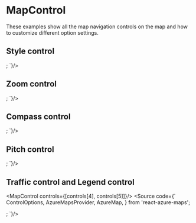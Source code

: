 

<Meta title="Basic Usage/Map Control" />

# MapControl
These examples show all the map navigation controls on the map and how to customize different option settings.

## Style control


<MapControl controls={[controls[0]]}/>
<Source code={`
  ControlOptions,
  AzureMapsProvider,
  AzureMap,
} from 'react-azure-maps';

<AzureMapsProvider>
  <div className="defaultMap">
    <AzureMap
      options={your_options}
      controls={[
        {
          controlName: 'StyleControl',
          controlOptions: { mapStyles: 'all' },
          options: { position: 'top-right' } as ControlOptions,
        },
      ]}
    />
  </div>
</AzureMapsProvider>;
`}/>

## Zoom control

<MapControl controls={[controls[1]]}/>
<Source code={`
  ControlOptions,
  AzureMapsProvider,
  AzureMap,
} from 'react-azure-maps';

<AzureMapsProvider>
  <div className="defaultMap">
    <AzureMap
      options={your_options}
      controls={[
        {
            controlName: 'ZoomControl',
            options: { position: 'top-right' } as ControlOptions,
        },
      ]}
    />
  </div>
</AzureMapsProvider>;
`}/>

## Compass control

<MapControl controls={[controls[2]]}/>
<Source code={`
  ControlOptions,
  AzureMapsProvider,
  AzureMap,
} from 'react-azure-maps';

<AzureMapsProvider>
  <div className="defaultMap">
    <AzureMap
      options={your_options}
      controls={[
        {
            controlName: 'CompassControl',
            controlOptions: { rotationDegreesDelta: 10, style: 'dark' },
            options: { position: 'top-left' } as ControlOptions,
        },
      ]}
    />
  </div>
</AzureMapsProvider>;
`}/>

## Pitch control

<MapControl controls={[controls[3]]}/>
<Source code={`
  ControlOptions,
  AzureMapsProvider,
  AzureMap,
} from 'react-azure-maps';

<AzureMapsProvider>
  <div className="defaultMap">
    <AzureMap
      options={your_options}
      controls={[
        {
            controlName: 'PitchControl',
            controlOptions: { pitchDegreesDelta: 10 },
            options: { position: 'bottom-right' } as ControlOptions,
        },
      ]}
    />
  </div>
</AzureMapsProvider>;
`}/>

## Traffic control and Legend control

<MapControl controls={[controls[4], controls[5]]}/>
<Source code={`
  ControlOptions,
  AzureMapsProvider,
  AzureMap,
} from 'react-azure-maps';

<AzureMapsProvider>
  <div className="defaultMap">
    <AzureMap
      options={your_options}
      controls={[
        {
            controlName: 'TrafficControl',
            controlOptions: { incidents: true },
            options: { position: 'top-right' } as ControlOptions,
        },
        {
            controlName: 'TrafficLegendControl',
            controlOptions: {},
            options: { position: 'bottom-left' } as ControlOptions,
        },
      ]}
    />
  </div>
</AzureMapsProvider>;
`}/>